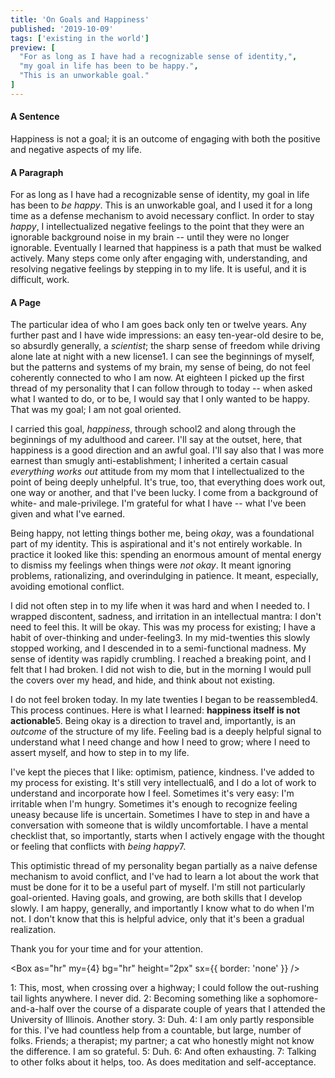```yaml
---
title: 'On Goals and Happiness'
published: '2019-10-09'
tags: ['existing in the world']
preview: [
  "For as long as I have had a recognizable sense of identity,",
  "my goal in life has been to be happy.",
  "This is an unworkable goal."
]
---
```



<Box fontSize={3}>

  #### A Sentence

  Happiness is not a goal; it is an outcome of engaging with both the positive and negative aspects of my life.

  #### A Paragraph

  For as long as I have had a recognizable sense of identity, my goal in life has been to _be happy_. This is an unworkable goal, and I used it for a long time as a defense mechanism to avoid necessary conflict.  In order to stay _happy_, I intellectualized negative feelings to the point that they were an ignorable background noise in my brain -- until they were no longer ignorable.  Eventually I learned that happiness is a path that must be walked actively.  Many steps come only after engaging with, understanding, and resolving negative feelings by stepping in to my life.  It is useful, and it is difficult, work.

  #### A Page

  The particular idea of who I am goes back only ten or twelve years.  Any further past and I have wide impressions: an easy ten-year-old desire to be, so absurdly generally, a _scientist_; the sharp sense of freedom while driving alone late at night with a new license<Footnote href="#1">1</Footnote>.  I can see the beginnings of myself, but the patterns and systems of my brain, my sense of being, do not feel coherently connected to who I am now.  At eighteen I picked up the first thread of my personality that I can follow through to today -- when asked what I wanted to do, or to be, I would say that I only wanted to be happy.  That was my goal; I am not goal oriented.

  I carried this goal, _happiness_, through school<Footnote href="#2">2</Footnote> and along through the beginnings of my adulthood and career.  I'll say at the outset, here, that happiness is a good direction and an awful goal.  I'll say also that I was more earnest than smugly anti-establishment; I inherited a certain casual _everything works out_ attitude from my mom that I intellectualized to the point of being deeply unhelpful.  It's true, too, that everything does work out, one way or another, and that I've been lucky.  I come from a background of white- and male-privilege.  I'm grateful for what I have -- what I've been given and what I've earned.

  Being happy, not letting things bother me, being _okay_, was a foundational part of my identity.  This is aspirational and it's not entirely workable.  In practice it looked like this:  spending an enormous amount of mental energy to dismiss my feelings when things were _not okay_.  It meant ignoring problems, rationalizing, and overindulging in patience.  It meant, especially, avoiding emotional conflict.

  I did not often step in to my life when it was hard and when I needed to.  I wrapped discontent, sadness, and irritation in an intellectual mantra:  I don't need to feel this.  It will be okay.  This was my process for existing; I have a habit of over-thinking and under-feeling<Footnote href="#3">3</Footnote>.  In my mid-twenties this slowly stopped working, and I descended in to a semi-functional madness.  My sense of identity was rapidly crumbling. I reached a breaking point, and I felt that I had broken.  I did not wish to die, but in the morning I would pull the covers over my head, and hide, and think about not existing.

  I do not feel broken today.  In my late twenties I began to be reassembled<Footnote href="#4">4</Footnote>.  This process continues.  Here is what I learned:  **happiness itself is not actionable**<Footnote href="#5">5</Footnote>.  Being okay is a direction to travel and, importantly, is an _outcome_ of the structure of my life.  Feeling bad is a deeply helpful signal to understand what I need change and how I need to grow; where I need to assert myself, and how to step in to my life.

  I've kept the pieces that I like:  optimism, patience, kindness.  I've added to my process for existing.  It's still very intellectual<Footnote href="#6">6</Footnote>, and I do a lot of work to understand and incorporate how I feel.  Sometimes it's very easy:  I'm irritable when I'm hungry.  Sometimes it's enough to recognize feeling uneasy because life is uncertain.  Sometimes I have to step in and have a conversation with someone that is wildly uncomfortable.  I have a mental checklist that, so importantly, starts when I actively engage with the thought or feeling that conflicts with _being happy_<Footnote href="#7">7</Footnote>.

  This optimistic thread of my personality began partially as a naive defense mechanism to avoid conflict, and I've had to learn a lot about the work that must be done for it to be a useful part of myself.  I'm still not particularly goal-oriented.  Having goals, and growing, are both skills that I develop slowly.  I am happy, generally, and importantly I know what to do when I'm not.  I don't know that this is helpful advice, only that it's been a gradual realization.

  Thank you for your time and for your attention.

  <Box as="hr" my={4} bg="hr" height="2px" sx={{ border: 'none' }} />

  <Box id="on-happiness-and-goals-footnotes"></Box>

  <Text color="muted" id="1" mb={2}>
    1:  This, most, when crossing over a highway; I could follow the out-rushing tail lights anywhere.  I never did.
  </Text>

  <Text color="muted" id="2" mb={2}>
    2:  Becoming something like a sophomore-and-a-half over the course of a disparate couple of years that I attended the University of Illinois.  Another story.
  </Text>

  <Text color="muted" id="3" mb={2}>
    3:  Duh.
  </Text>

  <Text color="muted" id="4" mb={2}>
    4:  I am only partly responsible for this.  I've had countless help from a countable, but large, number of folks.  Friends; a therapist; my partner; a cat who honestly might not know the difference.  I am so grateful.
  </Text>

  <Text color="muted" id="5" mb={2}>
    5:  Duh.
  </Text>

  <Text color="muted" id="6" mb={2}>
    6:  And often exhausting.
  </Text>

  <Text color="muted" id="7" mb={2}>
    7:  Talking to other folks about it helps, too.  As does meditation and self-acceptance.
  </Text>

</Box>
